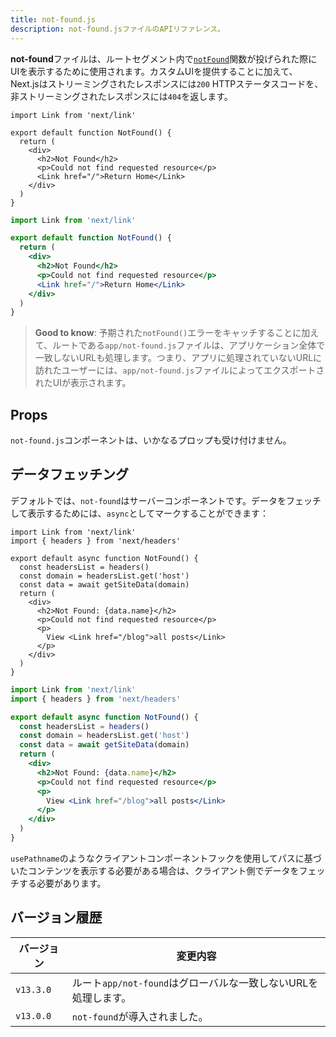 ```yaml
---
title: not-found.js
description: not-found.jsファイルのAPIリファレンス。
---
```


**not-found**ファイルは、ルートセグメント内で[`notFound`](/docs/app/api-reference/functions/not-found)関数が投げられた際にUIを表示するために使用されます。カスタムUIを提供することに加えて、Next.jsはストリーミングされたレスポンスには`200` HTTPステータスコードを、非ストリーミングされたレスポンスには`404`を返します。

```tsx filename="app/not-found.tsx" switcher
import Link from 'next/link'

export default function NotFound() {
  return (
    <div>
      <h2>Not Found</h2>
      <p>Could not find requested resource</p>
      <Link href="/">Return Home</Link>
    </div>
  )
}
```

```jsx filename="app/blog/not-found.js" switcher
import Link from 'next/link'

export default function NotFound() {
  return (
    <div>
      <h2>Not Found</h2>
      <p>Could not find requested resource</p>
      <Link href="/">Return Home</Link>
    </div>
  )
}
```

> **Good to know**: 予期された`notFound()`エラーをキャッチすることに加えて、ルートである`app/not-found.js`ファイルは、アプリケーション全体で一致しないURLも処理します。つまり、アプリに処理されていないURLに訪れたユーザーには、`app/not-found.js`ファイルによってエクスポートされたUIが表示されます。

## Props

`not-found.js`コンポーネントは、いかなるプロップも受け付けません。

## データフェッチング

デフォルトでは、`not-found`はサーバーコンポーネントです。データをフェッチして表示するためには、`async`としてマークすることができます：

```tsx filename="app/not-found.tsx" switcher
import Link from 'next/link'
import { headers } from 'next/headers'

export default async function NotFound() {
  const headersList = headers()
  const domain = headersList.get('host')
  const data = await getSiteData(domain)
  return (
    <div>
      <h2>Not Found: {data.name}</h2>
      <p>Could not find requested resource</p>
      <p>
        View <Link href="/blog">all posts</Link>
      </p>
    </div>
  )
}
```

```jsx filename="app/not-found.jsx" switcher
import Link from 'next/link'
import { headers } from 'next/headers'

export default async function NotFound() {
  const headersList = headers()
  const domain = headersList.get('host')
  const data = await getSiteData(domain)
  return (
    <div>
      <h2>Not Found: {data.name}</h2>
      <p>Could not find requested resource</p>
      <p>
        View <Link href="/blog">all posts</Link>
      </p>
    </div>
  )
}
```

`usePathname`のようなクライアントコンポーネントフックを使用してパスに基づいたコンテンツを表示する必要がある場合は、クライアント側でデータをフェッチする必要があります。

## バージョン履歴

| バージョン  | 変更内容                                               |
| --------- | -------------------------------------------------- |
| `v13.3.0` | ルート`app/not-found`はグローバルな一致しないURLを処理します。|
| `v13.0.0` | `not-found`が導入されました。                             |